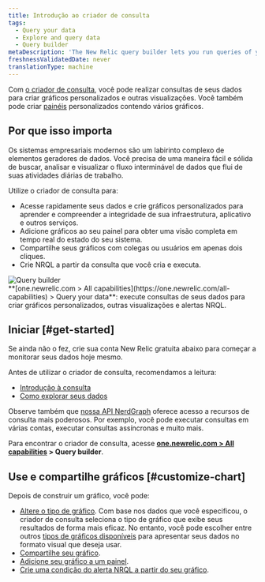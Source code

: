 ```yaml
---
title: Introdução ao criador de consulta
tags:
  - Query your data
  - Explore and query data
  - Query builder
metaDescription: 'The New Relic query builder lets you run queries of your data, build charts and other visualizations, and share charts.'
freshnessValidatedDate: never
translationType: machine
---
```


Com [o criador de consulta](https://one.newrelic.com/data-exploration/query-builder), você pode realizar consultas de seus dados para criar gráficos personalizados e outras visualizações. Você também pode criar [painéis](/docs/dashboards/manage-your-dashboard/manage-your-dashboard#dash-create-chart) personalizados contendo vários gráficos.

## Por que isso importa

Os sistemas empresariais modernos são um labirinto complexo de elementos geradores de dados. Você precisa de uma maneira fácil e sólida de buscar, analisar e visualizar o fluxo interminável de dados que flui de suas atividades diárias de trabalho.

Utilize o criador de consulta para:

* Acesse rapidamente seus dados e crie gráficos personalizados para aprender e compreender a integridade de sua infraestrutura, aplicativo e outros serviços.
* Adicione gráficos ao seu painel para obter uma visão completa em tempo real do estado do seu sistema.
* Compartilhe seus gráficos com colegas ou usuários em apenas dois cliques.
* Crie NRQL <InlinePopover type="alerts" />a partir da consulta que você cria e executa.

<img title="Query builder" alt="Query builder" src="/images/queries-nrql_screenshot-full_query-builder.webp" />

<figcaption>
  <DNT>**[one.newrelic.com &gt; All capabilities](https://one.newrelic.com/all-capabilities) &gt; Query your data**</DNT>: execute consultas de seus dados para criar gráficos personalizados, outras visualizações e alertas NRQL.
</figcaption>

## Iniciar [#get-started]

Se ainda não o fez, crie sua conta New Relic gratuita abaixo para começar a monitorar seus dados hoje mesmo.

Antes de utilizar o criador de consulta, recomendamos a leitura:

* [Introdução à consulta](/docs/telemetry-data-platform/ingest-manage-data/understand-data/introduction-querying-new-relic-data)
* [Como explorar seus dados](/docs/query-your-data/explore-query-data/explore-data/introduction-data-explorer)

Observe também que [nossa API NerdGraph](/docs/apis/nerdgraph/examples/nerdgraph-nrql-tutorial) oferece acesso a recursos de consulta mais poderosos. Por exemplo, você pode executar consultas em várias contas, executar consultas assíncronas e muito mais.

Para encontrar o criador de consulta, acesse <DNT>**[one.newrelic.com &gt; All capabilities](https://one.newrelic.com/all-capabilities) &gt; Query builder**</DNT>.

## Use e compartilhe gráficos [#customize-chart]

Depois de construir um gráfico, você pode:

* [Altere o tipo de gráfico](/docs/chart-builder/use-chart-builder/use-charts/use-your-charts#change-appearance). Com base nos dados que você especificou, o criador de consulta seleciona o tipo de gráfico que exibe seus resultados de forma mais eficaz. No entanto, você pode escolher entre outros [tipos de gráficos disponíveis](/docs/insights/use-insights-ui/manage-dashboards/insights-chart-types) para apresentar seus dados no formato visual que deseja usar.
* [Compartilhe seu gráfico](/docs/chart-builder/use-chart-builder/use-charts/use-your-charts#share-charts).
* [Adicione seu gráfico a um painel](/docs/chart-builder/use-chart-builder/use-charts/use-your-charts#add-to-dashboard).
* [Crie uma condição do alerta NRQL a partir do seu gráfico](/docs/alerts-applied-intelligence/new-relic-alerts/alert-conditions/create-nrql-alert-conditions/#create-chart).